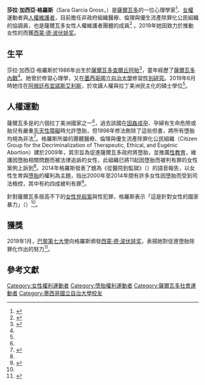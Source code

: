 {{noteTA
|1=zh-cn:波伏娃;zh-tw:波娃;zh-sg:波伏娃
}}
{{Infobox person
| name            = 莎拉·加西亞·格羅斯
| image           = 
| alt             = 
| caption         = 
| birth_name      = 
| birth_date      = {{Birth year and age|1986}}
| birth_place     = {{flag|薩爾瓦多}}[[查爾丘阿帕|查爾丘阿帕]]
| death_date      = 
| death_place     = 
| death_cause     = 
| other_names     = 
| occupation      = 女權運動者
| years_active    = 
| known_for       = 
| notable_works   = 
| spouse          = 
| children        = 
| awards          = [[西蒙·德·波伏娃奖|西蒙·德·波伏娃奖]]（2019）
| education       = {{Plainlist|
* {{le|中美洲大學|Central American University}}
* [[墨西哥國立自治大學|墨西哥國立自治大學]]
}}
| website         = 
}}

'''莎拉·加西亞·格羅斯'''（Sara García Gross，{{bd|1986年}}）是[[薩爾瓦多|薩爾瓦多]]的一位心理學家<ref name="Militar">{{Cite magazine |last=Fernández Bravo |first=Ezequiel |date=2019-06-20 |title=Militar donde el aborto es ilegal |trans-title=Militating Where Abortion is Illegal |url=https://www.clarin.com/revista-enie/ideas/militar-aborto-ilegal_0_KLFjaUGP-.html |magazine=[[Clarín_(Argentine_newspaper)|Clarín]] Revista Ñ |language=es |archive-url=https://web.archive.org/web/20191214182142/https://www.clarin.com/revista-enie/ideas/militar-aborto-ilegal_0_KLFjaUGP-.html |archive-date=14 December 2019 |access-date=2020-01-30}}</ref>、[[女權|女權]]運動者與[[人權維護者|人權維護者]]，目前擔任非政府組織醫療、倫理與優生流產除罪化公民組織的協調員，也是薩爾瓦多女性人權維護者團體的成員<ref name="CIVICUS2017">{{Cite web|date=2017-06-27|title=El Salvador is one of the few countries that have not yet made the decision that women's lives matter|url=https://www.civicus.org/images/Sara_Garc%C3%ADa_Gross_Interview.pdf|archive-url=https://web.archive.org/web/20210308150230/https://www.civicus.org/images/Sara_Garc%C3%ADa_Gross_Interview.pdf|archive-date=8 March 2021|access-date=2020-01-30|website=civicus.org|publisher=[[Civicus|Civicus]]}}</ref> 。2019年她因致力於推動女性的{{tsl|en|Abortion-rights movements|墮胎權利運動|墮胎權}}而獲[[西蒙·德·波伏娃奖|西蒙·德·波伏娃奖]]。

==生平==
莎拉·加西亞·格羅斯於1986年出生於[[薩爾瓦多|薩爾瓦多]][[查爾丘阿帕|查爾丘阿帕]]<ref name="Guenaga2013">{{Cite news |last=Guenaga |first=Aitor |date=2013-06-06 |title=<!-- quote -->'Las ricas abortan, las pobres se desangran en El Salvador' |language=es |trans-title=The Rich Abort, the Poor Bleed in El Salvdor |work=[[eldiario.es|eldiario.es]] |url=https://www.eldiario.es/norte/euskadi/ricas-abortan-pobres-desangran-Salvador_0_140336395.html |access-date=2020-01-30 |archive-url=https://web.archive.org/web/20200805194243/https://www.eldiario.es/euskadi/euskadi/ricas-abortan-pobres-desangran-salvador_1_5808519.html |archive-date=5 August 2020}}</ref>，童年經歷了[[薩爾瓦多內戰|薩爾瓦多內戰]]<ref name="Militar" />。她曾於{{le|中美洲大學|Central American University}}修習心理學，又在[[墨西哥國立自治大學|墨西哥國立自治大學]]修習[[性別研究|性別研究]]。2019年6月時她住在[[阿根廷|阿根廷]][[布宜諾斯艾利斯|布宜諾斯艾利斯]]，於{{le|聖馬丁將軍大學|National University of General San Martín}}攻讀人權與拉丁美洲民主化的碩士學位<ref name="Militar"/>。

==人權運動==
薩爾瓦多是{{tsl|en|Abortion in El Salvador|薩爾瓦多墮胎|禁止墮胎}}的六個拉丁美洲國家之一<ref name="Militar" />，過去該國在[[因姦成孕|因姦成孕]]、孕婦有生命危險或胎兒有嚴重[[先天性障礙|先天性障礙]]時允許墮胎，但1998年修法刪除了這些但書，將所有墮胎均視為非法<ref name="unpd">{{cite web|publisher=United Nations Population Division|year=2002|url=https://www.un.org/esa/population/publications/abortion |title=Abortion Policies: A Global Review}}</ref>。格羅斯所屬的團體醫療、倫理與優生流產除罪化公民組織（Citizen Group for the Decriminalization of Therapeutic, Ethical, and Eugénic Abortion）建於2009年，其宗旨為促進薩爾瓦多政府將墮胎{{tsl|en|Abortion law|墮胎法律|除罪化}}，並推廣[[性教育|性教育]]，維護因墮胎相關問題而被法律追訴的女性，此組織已將11起因墮胎而被判有罪的女性案例上訴到{{le|美洲人權法院|Inter-American Court of Human Rights}}<ref name="Militar" />。2014年格羅斯發表了題為《從醫院到監獄》（{{lang-es|Del Hospital a la Cárcel}}）的語音報告，以女性生育與[[墮胎|墮胎]]的權利為主題，指出2000年至2014年間有許多女性因墮胎而受到司法檢控，其中有約四成被判有罪<ref name="Edgardo2017">{{Cite news |last=Ayala |first=Edgardo |date=2017-07-14 |title=Estado salvadoreño continúa encarcelando a mujeres por aborto |language=es |trans-title=Salvadoran State Continues to Imprison Women for Abortion |agency=[[Inter_Press_Service|Inter Press Service]] |location=San Salvador |editor-last=Gutiérrez |editor-first=Estrella |url=http://www.ipsnoticias.net/2017/07/estado-salvadoreno-continua-encarcelando-a-mujeres-por-aborto/ |access-date=2020-01-30 |archive-url=https://web.archive.org/web/20170714183616/http://www.ipsnoticias.net/2017/07/estado-salvadoreno-continua-encarcelando-a-mujeres-por-aborto/ |archive-date=14 July 2017}}</ref>。

針對薩爾瓦多居高不下的[[殺害女性|女性兇殺案]]與性犯罪，格羅斯表示「這是針對女性的國家暴力」（{{lang|es|Se ejerce una violencia de estado contra las mujeres.}}）<ref name="Militar" />。

==獲獎==
2019年1月，[[巴黎第七大學|巴黎第七大學]]向格羅斯頒發[[西蒙·德·波伏娃奖|西蒙·德·波伏娃奖]]，表揚她對促進墮胎除罪化作出的努力<ref name="Calderon2019">{{Cite news |last=Calderón |first=Beatriz |date=2019-01-09 |title=Salvadoreña Sara García Gross gana premio internacional Simone de Beauvoir |language=es|trans-title=Salvadoran Sara García Gross Wins International Simone de Beauvoir Prize |work=[[La_Prensa_Gráfica|La Prensa Gráfica]] |url=https://www.laprensagrafica.com/elsalvador/Salvadorena-Sara-Garcia-Gross-gana-premio-internacional-Simone-de-Beauvoir-20190109-0232.html  |access-date=2020-01-30 |archive-url=https://web.archive.org/web/20190110011159/https://www.laprensagrafica.com/elsalvador/Salvadorena-Sara-Garcia-Gross-gana-premio-internacional-Simone-de-Beauvoir-20190109-0232.html |archive-date=10 January 2019}}</ref>。

==參考文獻==
{{Reflist|2}}

[[Category:女性權利運動者|Category:女性權利運動者]]
[[Category:墮胎權利運動者|Category:墮胎權利運動者]]
[[Category:薩爾瓦多社會運動者|Category:薩爾瓦多社會運動者]]
[[Category:墨西哥國立自治大學校友|Category:墨西哥國立自治大學校友]]
